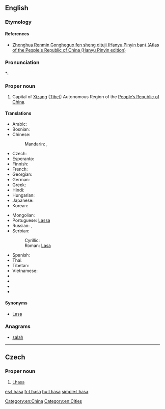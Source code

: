 ==English==
{{wikipedia}}

===Etymology===
{{rfe|lang=en}}

====References====
* [http://www.paragonbook.com/html/browsesubj/fullcitation.cfm?item=35277  Zhonghua Renmin Gongheguo fen sheng dituji (Hanyu Pinyin ban) (Atlas of the People's Republic of China (Hanyu Pinyin edition)]

===Pronunciation===
*: {{rhymes|ɑːsə}}

===Proper noun===
{{en-proper noun}}

# Capital of [[Xizang]] ([[Tibet]]) Autonomous Region of the [[People's Republic of China|People’s Republic of China]].

====Translations====
{{trans-top|Capital of Xizang (Tibet)}}
* Arabic: {{t|ar|لاسا|f|tr=laasa}}
* Bosnian: {{t-|bs|Lasa|f}}
* Chinese:
*: Mandarin: {{t-|cmn|拉薩|sc=Hani}},  {{t-|cmn|拉萨|tr=Lāsà|sc=Hani}}
* Czech: {{t-|cs|Lhasa|f}}
* Esperanto: {{t|eo|Lasao|xs=Esperanto}}
* Finnish: {{t-|fi|Lhasa}}
* French: {{t+|fr|Lhassa}}
* Georgian: {{t|ka|ლჰასა|tr=lhasa|sc=Geor|xs=Georgian}}
* German: {{t-|de|Lhasa}}
* Greek: {{t|el|Λάσα|tr=Lása}}
* Hindi: {{t|hi|ल्हासा|tr=l'hāsā|xs=Hindi}}
* Hungarian: {{t+|hu|Lhásza}}
* Japanese: {{t|ja|ラサ|tr=Rasa}}
* Korean: {{t|ko|라싸|tr=Lassa|sc=Hang}}
{{trans-mid}}
* Mongolian: {{t|mn|Лхас|tr=Lhas|sc=Cyrl|xs=Mongolian}}
* Portuguese: [[Lassa]]
* Russian: {{t-|ru|Лхаса|f|tr=Lxása}}, {{t-|ru|Ласа|f|tr=Lása}}
* Serbian:
*: Cyrillic: {{t-|sr|Ласа|f|sc=Cyrl}}
*: Roman: [[Lasa#Serbian|Lasa]] {{f}}
* Spanish: {{t+|es|Lhasa}}
* Thai: {{t|th|ลาซา|tr=laasaa}}
* Tibetan: {{tø|bo|ལྷ་ས|tr=lha sa|sc=Tibt|xs=Tibetan}}
* Vietnamese: {{t-|vi|Lhasa|xs=Vietnamese}}
* {{trreq|dz}}
* {{trreq|ks}}
* {{trreq|ne}}
* {{trreq|ur}}
{{trans-bottom}}

====Synonyms====
* [[Lasa]]

===Anagrams===
* [[salah#English|salah]]

[[Category:en:China]]
[[Category:en:Cities]]

----

==Czech==

===Proper noun===
{{cs-proper noun|g=f}}

# [[#English|Lhasa]]

[[es:Lhasa]]
[[fr:Lhasa]]
[[hu:Lhasa]]
[[simple:Lhasa]]